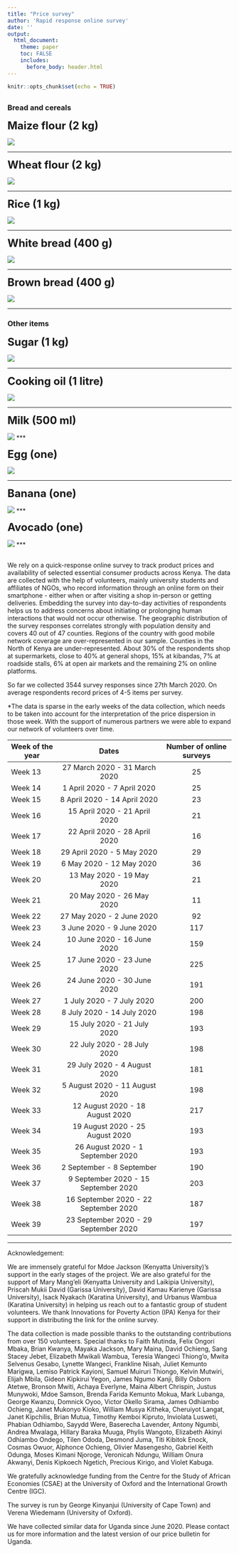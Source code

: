 ```yaml
---
title: "Price survey"
author: 'Rapid response online survey'
date: ''
output:
  html_document:
    theme: paper
    toc: FALSE
    includes:
      before_body: header.html
---
```


```r
knitr::opts_chunk$set(echo = TRUE)
```
  
    
  


##  {.tabset}

### Bread and cereals 
<font size="5">**Maize flour (2 kg)**</font>
  
  ![](prices/CI_maize_flour.png)

*** 

<font size="5">**Wheat flour (2 kg)**</font>
  
  ![](prices/CI_wheat_flour.png)

***   

<font size="5">**Rice (1 kg)**</font>
  
  ![](prices/CI_rice.png)
  
*** 

<font size="5">**White bread (400 g)**</font>
  
  ![](prices/CI_bread_white.png)

*** 

<font size="5">**Brown bread (400 g)**</font>
  
  ![](prices/CI_bread_brown.png)

*** 

### Other items

<font size="5">**Sugar (1 kg)**</font>
  
  ![](prices/CI_sugar.png)

***   

<font size="5">**Cooking oil (1 litre)**</font>
  
  ![](prices/CI_cooking_oil.png)

***   

<font size="5">**Milk (500 ml)**</font>
  
  ![](prices/CI_milk.png)
***   

<font size="5">**Egg (one)**</font>
  
  ![](prices/CI_egg.png)

*** 

<font size="5">**Banana (one)**</font>
  
  ![](prices/CI_banana.png)
*** 

<font size="5">**Avocado (one)**</font>
  
  ![](prices/CI_avocado.png)
*** 

## {}

We rely on a quick-response online survey to track product prices and availability of selected essential consumer products across Kenya. The data are collected with the help of volunteers, mainly university students and affiliates of NGOs, who record information through an online form on their smartphone - either when or after visiting a shop in-person or getting deliveries. Embedding the survey into day-to-day activities of respondents helps us to address concerns about initiating or prolonging human interactions that would not occur otherwise. The geographic distribution of the survey responses correlates strongly with population density and covers 40 out of 47 counties. Regions of the country with good mobile network coverage are over-represented in our sample. Counties in the North of Kenya are under-represented. About 30% of the respondents shop at supermarkets, close to 40% at general shops, 15% at kibandas, 7% at roadside stalls, 6% at open air markets and the remaining 2% on online platforms. 

So far we collected 3544 survey responses since 27th March 2020.  On average respondents record prices of 4-5 items per survey. 

*The data is sparse in the early weeks of the data collection, which needs to be taken into account for the interpretation of the price dispersion in those week. With the support of numerous partners we were able to expand our network of volunteers over time.

| Week of the year	| Dates	| Number of online surveys |
|------|:-----:|:---------:|
| Week 13 |	27 March 2020 - 31 March 2020	| 25 |
| Week 14 |	1 April 2020 - 7 April 2020 	| 25 |
| Week 15 |	8 April 2020 - 14 April 2020	| 23 |
| Week 16 |	15 April 2020 - 21 April 2020	| 21 |
| Week 17 |	22 April 2020 - 28 April 2020	| 16 |
| Week 18 |	29 April 2020 - 5 May 2020	| 29 |
| Week 19 |	6 May 2020 - 12 May 2020	| 36 |  
| Week 20 |	13 May 2020 - 19 May 2020	| 21 |
| Week 21 |	20 May 2020 - 26 May 2020	| 11 |
| Week 22 |	27 May 2020 - 2 June 2020	| 92 |
| Week 23 |	3 June 2020 - 9 June 2020	| 117 |
| Week 24 |	10 June 2020 - 16 June 2020	| 159 |
| Week 25 |	17 June 2020 - 23 June 2020	| 225 |
| Week 26 |	24 June 2020 - 30 June 2020	| 191 |
| Week 27 |	1 July 2020 - 7 July 2020	| 200 |
| Week 28 |	8 July 2020 - 14 July 2020	| 198 |
| Week 29 |	15 July 2020 - 21 July 2020	| 193 |
| Week 30 |	22 July 2020 - 28 July 2020	| 198 |
| Week 31 |	29 July 2020 - 4 August 2020	| 181 |
| Week 32 |	5 August 2020 - 11 August 2020	| 198 |
| Week 33 |	12 August 2020 - 18 August 2020	| 217 |
| Week 34 |	19 August 2020 - 25 August 2020	| 193 |
| Week 35 |	26 August 2020 - 1 September 2020	| 193 |
| Week 36 |	2 September - 8 September	| 190 |
| Week 37 |	9 September 2020 - 15 September 2020	| 203 |
| Week 38 |	16 September 2020 - 22 September 2020	| 187 |
| Week 39 |	23 September 2020 - 29 September 2020	| 197 |
*** 
Acknowledgement:

We are immensely grateful for Mdoe Jackson (Kenyatta University)'s support in the early stages of the project. We are also grateful for the support of Mary Mang'eli (Kenyatta University and Laikipia University), Priscah Mukii David (Garissa University), David Kamau Karienye (Garissa University), Isack  Nyakach (Karatina University), and Urbanus Wambua (Karatina University) in helping us reach out to a fantastic group of student volunteers. We thank Innovations for Poverty Action (IPA) Kenya for their support in distributing the link for the online survey. 

The data collection is made possible thanks to the outstanding contributions from over 150 volunteers. Special thanks to Faith Mutinda, Felix Ongori Mbaka, Brian Kwanya, Mayaka Jackson, Mary Maina, David Ochieng, Sang Stacey Jebet, Elizabeth Mwikali Wambua, Teresia Wangeci Thiong'o, Mwita Selvenus Gesabo, Lynette Wangeci, Frankline Nisah, Juliet Kemunto Marigwa, Lemiso Patrick Kayioni, Samuel Muiruri Thiongo, Kelvin Mutwiri, Elijah Mbila, Gideon Kipkirui Yegon, James Ngumo Kanji, Billy Osborn Atetwe, Bronson Mwiti, Achaya Everlyne, Maina Albert Chrispin, Justus Munywoki, Mdoe Samson, Brenda Farida Kemunto Mokua, Mark Lubanga, George Kwanzu, Domnick Oyoo, Victor Okello Sirama, James Odhiambo Ochieng, Janet Mukonyo Kioko, William Musya Kitheka, Cheruiyot Langat, Janet Kipchilis, Brian Mutua, Timothy Kemboi Kipruto, Inviolata Lusweti, Phabian Odhiambo, Sayydd Were, Baserecha Lavender, Antony Ngumbi, Andrea Mwalaga, Hillary Baraka Muuga, Phylis Wangoto, Elizabeth Akinyi Odhiambo Ondego, Tilen Ododa, Desmond Juma, Titi Kibitok Enock, Cosmas Owuor, Alphonce Ochieng, Olivier Masengesho, Gabriel Keith Odunga, Moses Kimani Njoroge, Veronicah Ndungu, William Onura Akwanyi, Denis Kipkoech Ngetich, Precious Kirigo, and Violet Kabuga.

We gratefully acknowledge funding from the Centre for the Study of African Economies (CSAE) at the University of Oxford and the International Growth Centre (IGC).

The survey is run by George Kinyanjui (University of Cape Town) and Verena Wiedemann (University of Oxford).

We have collected similar data for Uganda since June 2020. Please contact us for more information and the latest version of our price bulletin for Uganda. 
  